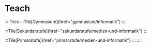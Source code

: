 # Teach
::::Tiles
:::Tile[Gymnasium]{href="gymnasium/informatik"}
:::

:::Tile[Sekundarstufe]{href="sekundarstufe/medien-und-informatik"}
:::

:::Tile[Primarstufe]{href="primarstufe/medien-und-informatik"}
:::
::::
